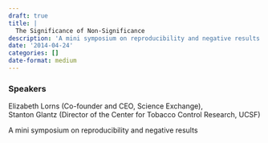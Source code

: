 ```yaml
---
draft: true 
title: |
  The Significance of Non-Significance
description: 'A mini symposium on reproducibility and negative results'
date: '2014-04-24'
categories: []
date-format: medium 
---
```



### Speakers  
Elizabeth Lorns (Co-founder and CEO, Science Exchange),  
Stanton Glantz (Director of the Center for Tobacco Control Research, UCSF)

A mini symposium on reproducibility and negative results


